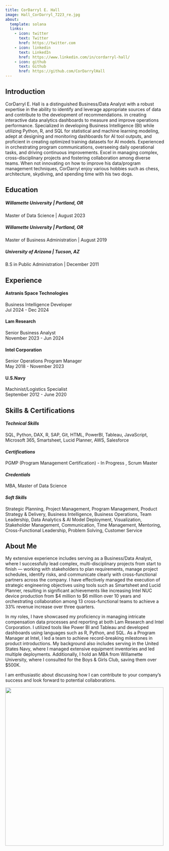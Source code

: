 ```yaml
---
title: CorDarryl E. Hall
image: Hall_CorDarryl_7223_re.jpg
about:
  template: solana
  links:
    - icon: twitter
      text: Twitter
      href: https://twitter.com
    - icon: linkedin
      text: LinkedIn
      href: https://www.linkedin.com/in/cordarryl-hall/
    - icon: github
      text: Github
      href: https://github.com/CorDarrylHall
---
```


## Introduction

CorDarryl E. Hall is a distinguished Business/Data Analyst with a robust expertise in the ability to identify and leverage appropriate sources of data and contribute to the development of recommendations. in creating interactive data analytics dashboards to measure and improve operations performance. Specialized in developing Business Intelligence (BI) while utilizing Python, R, and SQL for statistical and machine learning modeling, adept at designing and monitoring dashboards for AI tool outputs, and proficient in creating optimized training datasets for AI models. Experienced in orchestrating program communications, overseeing daily operational tasks, and driving continuous improvements. Excel in managing complex, cross-disciplinary projects and fostering collaboration among diverse teams. When not innovating on how to improve his data/program management techniques, CorDarryl enjoy various hobbies such as chess, architecture, skydiving, and spending time with his two dogs.

## Education

##### **Willamette University** \| Portland, OR

Master of Data Science \| August 2023

##### **Willamette University** \| Portland, OR

Master of Business Administration \| August 2019

##### **University of Arizona** \| Tucson, AZ

B.S in Public Administration \| December 2011

## Experience

#### **Astranis Space Technologies**

| Business Intelligence Developer
| Jul 2024 - Dec 2024

#### **Lam Research**

| Senior Business Analyst 
| November 2023 - Jun 2024

#### **Intel Corporation**

| Senior Operations Program Manager
| May 2018 - November 2023

#### **U.S.Navy**

| Machinist/Logistics Specialist
| September 2012 - June 2020

## Skills & Certifications

#### ***Technical Skills***

| SQL, Python, DAX, R, SAP, Git, HTML, PowerBI, Tableau, JavaScript, Microsoft 365, Smartsheet, Lucid Planner, AWS, Salesforce

#### ***Certifications***

| PGMP (Program Management Certification) - In Progress , Scrum Master

#### ***Credentials***

| MBA, Master of Data Science

#### ***Soft Skills***

| Strategic Planning, Project Management, Program Management, Product Strategy & Delivery, Business Intelligence, Business Operations, Team Leadership, Data Analytics & AI Model Deployment, Visualization, Stakeholder Management, Communication, Time Management, Mentoring, Cross-Functional Leadership, Problem Solving, Customer Service

## About Me

My extensive experience includes serving as a Business/Data Analyst, where I successfully lead complex, multi-disciplinary projects from start to finish --- working with stakeholders to plan requirements, manage project schedules, identify risks, and communicate clearly with cross-functional partners across the company. I have effectively managed the execution of strategic engineering objectives using tools such as Smartsheet and Lucid Planner, resulting in significant achievements like increasing Intel NUC device production from \$4 million to \$6 million over 10 years and orchestrating collaboration among 13 cross-functional teams to achieve a 33% revenue increase over three quarters.

In my roles, I have showcased my proficiency in managing intricate compensation data processes and reporting at both Lam Research and Intel Corporation. I utilized tools like Power BI and Tableau and developed dashboards using languages such as R, Python, and SQL. As a Program Manager at Intel, I led a team to achieve record-breaking milestones in product introductions. My background also includes serving in the United States Navy, where I managed extensive equipment inventories and led multiple deployments. Additionally, I hold an MBA from Willamette University, where I consulted for the Boys & Girls Club, saving them over \$500K.

I am enthusiastic about discussing how I can contribute to your company's success and look forward to potential collaborations.

![](dogs.jpg){fig-align="center" width="500"}
